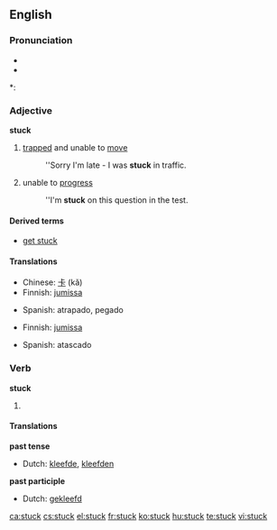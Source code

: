 ==English==

===Pronunciation===
* {{IPA|/'stʌk/}}
* {{audio|en-us-stuck.ogg|Audio (US)}}

*: {{rhymes|ʌk}}

===Adjective===
'''stuck'''

# [[trapped]] and unable to [[move]]
#: ''Sorry I'm late - I was '''stuck''' in traffic.
# unable to [[progress]]
#: ''I'm '''stuck''' on this question in the test.

====Derived terms====
* [[get stuck]]

====Translations====
{{trans-top|trapped and unable to move}}
* Chinese: [[卡]] (kǎ)
* Finnish: [[jumissa]]
{{trans-mid}}
* Spanish: atrapado, pegado
{{trans-bottom}}

{{trans-top|unable to progress}}
* Finnish: [[jumissa]]
{{trans-mid}}
* Spanish: atascado
{{trans-bottom}}

===Verb===
'''stuck'''

# {{past tense of| to [[stick]]}}

====Translations====
'''past tense'''
* Dutch: [[kleefde]], [[kleefden]]
'''past participle'''
* Dutch: [[gekleefd]]

[[ca:stuck]]
[[cs:stuck]]
[[el:stuck]]
[[fr:stuck]]
[[ko:stuck]]
[[hu:stuck]]
[[te:stuck]]
[[vi:stuck]]